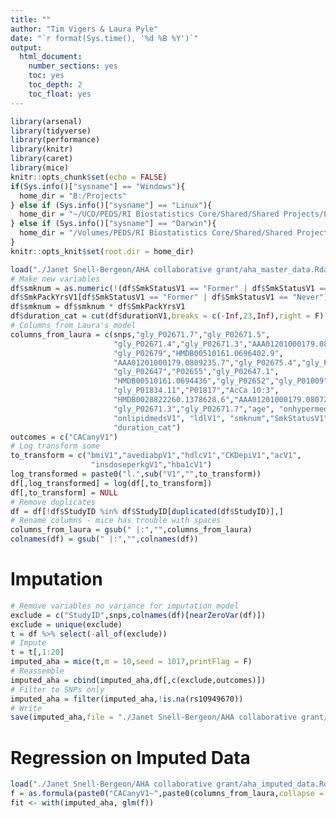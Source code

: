 ```yaml
---
title: ""
author: "Tim Vigers & Laura Pyle"
date: "`r format(Sys.time(), '%d %B %Y')`"
output:
  html_document:
    number_sections: yes
    toc: yes
    toc_depth: 2
    toc_float: yes
---
```


```r
library(arsenal)
library(tidyverse)
library(performance)
library(knitr)
library(caret)
library(mice)
knitr::opts_chunk$set(echo = FALSE)
if(Sys.info()["sysname"] == "Windows"){
  home_dir = "B:/Projects"
} else if (Sys.info()["sysname"] == "Linux"){
  home_dir = "~/UCD/PEDS/RI Biostatistics Core/Shared/Shared Projects/Laura/BDC/Projects"
} else if (Sys.info()["sysname"] == "Darwin"){
  home_dir = "/Volumes/PEDS/RI Biostatistics Core/Shared/Shared Projects/Laura/BDC/Projects"
}
knitr::opts_knit$set(root.dir = home_dir)
```

```r
load("./Janet Snell-Bergeon/AHA collaborative grant/aha_master_data.Rdata")
# Make new variables
df$smknum = as.numeric(!(df$SmkStatusV1 == "Former" | df$SmkStatusV1 == "Never"))
df$SmkPackYrsV1[df$SmkStatusV1 == "Former" | df$SmkStatusV1 == "Never"] = 0
df$smknum = df$smknum * df$SmkPackYrsV1
df$duration_cat = cut(df$durationV1,breaks = c(-Inf,23,Inf),right = F)
# Columns from Laura's model
columns_from_laura = c(snps,"gly_P02671.7","gly_P02671.5",
                       "gly_P02671.4","gly_P02671.3","AAA01201000179.0807263.4",
                       "gly_P02679","HMDB00510161.0696402.9",
                       "AAA01201000179.0809235.7","gly_P02675.4","gly_P02675",
                       "gly_P02647","P02655","gly_P02647.1",
                       "HMDB00510161.0694436","gly_P02652","gly_P01009",
                       "gly_P01834.11","P01817","AcCa 10:3",
                       "HMDB0028822260.1378628.6","AAA01201000179.0807263.4",
                       "gly_P02671.3","gly_P02671.7","age", "onhypermedsV1",
                       "onlipidmedsV1", "ldlV1", "smknum","SmkStatusV1","race","cholV1", 
                       "duration_cat")
outcomes = c("CACanyV1")
# Log transform some
to_transform = c("bmiV1","avediabpV1","hdlcV1","CKDepiV1","acV1",
                  "insdoseperkgV1","hba1cV1")
log_transformed = paste0("l.",sub("V1","",to_transform))
df[,log_transformed] = log(df[,to_transform])
df[,to_transform] = NULL
# Remove duplicates
df = df[!df$StudyID %in% df$StudyID[duplicated(df$StudyID)],]
# Rename columns - mice has trouble with spaces
columns_from_laura = gsub(" |:","",columns_from_laura)
colnames(df) = gsub(" |:","",colnames(df))
```

# Imputation

```r
# Remove variables no variance for imputation model
exclude = c("StudyID",snps,colnames(df)[nearZeroVar(df)])
exclude = unique(exclude)
t = df %>% select(-all_of(exclude))
# Impute
t = t[,1:20]
imputed_aha = mice(t,m = 10,seed = 1017,printFlag = F)
# Reassemble
imputed_aha = cbind(imputed_aha,df[,c(exclude,outcomes)])
# Filter to SNPs only
imputed_aha = filter(imputed_aha,!is.na(rs10949670))
# Write
save(imputed_aha,file = "./Janet Snell-Bergeon/AHA collaborative grant/aha_imputed_data.Rdata")
```

# Regression on Imputed Data

```r
load("./Janet Snell-Bergeon/AHA collaborative grant/aha_imputed_data.Rdata")
f = as.formula(paste0("CACanyV1~",paste0(columns_from_laura,collapse = "+")))
fit <- with(imputed_aha, glm(f))
```